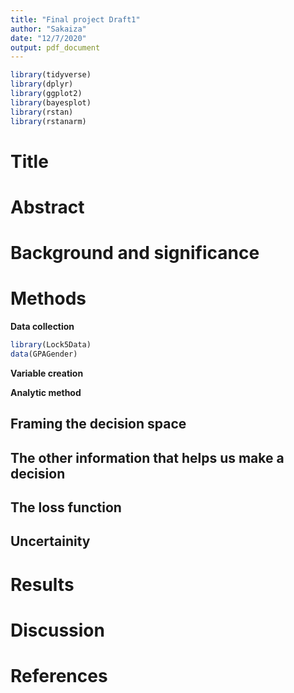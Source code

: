 ```yaml
---
title: "Final project Draft1"
author: "Sakaiza"
date: "12/7/2020"
output: pdf_document
---
```


```r
library(tidyverse)
library(dplyr)
library(ggplot2)
library(bayesplot)
library(rstan)
library(rstanarm)
```

# Title

# Abstract


# Background and significance



# Methods

**Data collection**
```r
library(Lock5Data)
data(GPAGender)
```

**Variable creation**

**Analytic method**

## Framing the decision space




## The other information that helps us make a decision



## The loss function




## Uncertainity


# Results


# Discussion 


# References
